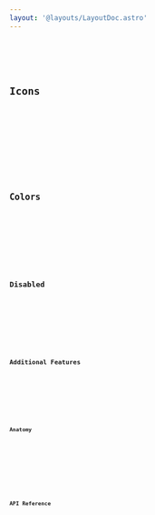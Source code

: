 ```yaml
---
layout: '@layouts/LayoutDoc.astro'
---
```




<Preview client:load>
	<Fragment slot="preview">
		<Example client:load />
	</Fragment>
	<Fragment slot="code">
		<Code code={ExampleRaw} lang="tsx" />
	</Fragment>
</Preview>

## Icons

<Preview client:load>
	<Fragment slot="preview">
		<ExampleIcons client:load />
	</Fragment>
	<Fragment slot="code">
		<Code code={ExampleIconsRaw} lang="svelte" />
	</Fragment>
</Preview>

## Colors

<Preview client:load>
	<Fragment slot="preview">
		<ExampleColors client:load />
	</Fragment>
	<Fragment slot="code">
		<Code code={ExampleColorsRaw} lang="svelte" />
	</Fragment>
</Preview>

## Disabled

<Preview client:load>
	<Fragment slot="preview">
		<ExampleDisabled client:load />
	</Fragment>
	<Fragment slot="code">
		<Code code={ExampleDisabledRaw} lang="svelte" />
	</Fragment>
</Preview>

## Additional Features

<Preview client:load>
	<Fragment slot="preview">
		<ExampleMisc client:load />
	</Fragment>
	<Fragment slot="code">
		<Code code={ExampleMiscRaw} lang="svelte" />
	</Fragment>
</Preview>

## Anatomy

<Anatomy label="TagsInput" isComponent>
	<Anatomy element="input" />
	<Anatomy label="tagList">
		<Anatomy element="div">
			<Anatomy label="tag">
				<Anatomy element="span" />
				<Anatomy label="buttonDelete" element="button" />
			</Anatomy>
		</Anatomy>
		<Anatomy element="input" />
	</Anatomy>
</Anatomy>

## API Reference

<ApiTable />
